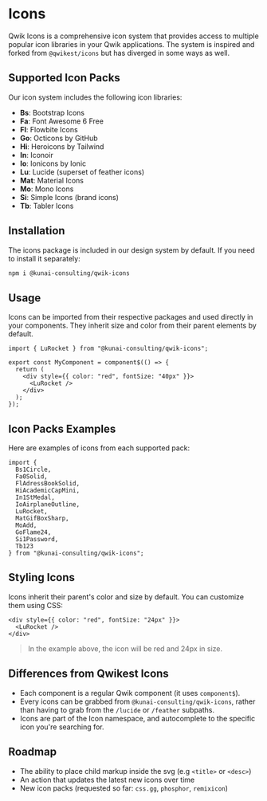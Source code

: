 # Icons

Qwik Icons is a comprehensive icon system that provides access to multiple popular icon libraries in your Qwik applications. The system is inspired and forked from `@qwikest/icons` but has diverged in some ways as well.


<Showcase name="icon-example" />

## Supported Icon Packs

Our icon system includes the following icon libraries:

- **Bs**: Bootstrap Icons
- **Fa**: Font Awesome 6 Free
- **Fl**: Flowbite Icons
- **Go**: Octicons by GitHub
- **Hi**: Heroicons by Tailwind
- **In**: Iconoir
- **Io**: Ionicons by Ionic
- **Lu**: Lucide (superset of feather icons)
- **Mat**: Material Icons
- **Mo**: Mono Icons
- **Si**: Simple Icons (brand icons)
- **Tb**: Tabler Icons

## Installation

The icons package is included in our design system by default. If you need to install it separately:

```bash
npm i @kunai-consulting/qwik-icons
```

## Usage

Icons can be imported from their respective packages and used directly in your components. They inherit size and color from their parent elements by default.

```tsx
import { LuRocket } from "@kunai-consulting/qwik-icons";

export const MyComponent = component$(() => {
  return (
    <div style={{ color: "red", fontSize: "40px" }}>
      <LuRocket />
    </div>
  );
});
```

## Icon Packs Examples

Here are examples of icons from each supported pack:

```tsx
import { 
  Bs1Circle,
  Fa0Solid,
  FlAdressBookSolid,
  HiAcademicCapMini,
  In1StMedal,
  IoAirplaneOutline,
  LuRocket,
  MatGifBoxSharp,
  MoAdd,
  GoFlame24,
  Si1Password,
  Tb123
} from "@kunai-consulting/qwik-icons";
```

## Styling Icons

Icons inherit their parent's color and size by default. You can customize them using CSS:

```tsx
<div style={{ color: "red", fontSize: "24px" }}>
  <LuRocket />
</div>
```

> In the example above, the icon will be red and 24px in size.

## Differences from Qwikest Icons

- Each component is a regular Qwik component (it uses `component$`).
- Every icons can be grabbed from `@kunai-consulting/qwik-icons`, rather than having to grab from the `/lucide` or `/feather` subpaths.
- Icons are part of the Icon namespace, and autocomplete to the specific icon you're searching for.

## Roadmap

- The ability to place child markup inside the svg (e.g `<title>` or `<desc>`)
- An action that updates the latest new icons over time
- New icon packs (requested so far: `css.gg`, `phosphor`, `remixicon`)





